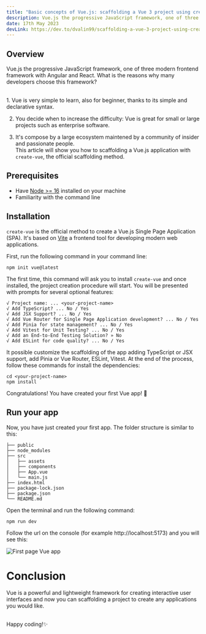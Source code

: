 ```yaml
---
title: "Basic concepts of Vue.js: scaffolding a Vue 3 project using create-vue ⚡️"
description: Vue.js the progressive JavaScript framework, one of three modern frontend framework with Angular and React. What is the reasons why many developers choose this framework?
date: 17th May 2023
devLink: https://dev.to/dvalin99/scaffolding-a-vue-3-project-using-create-vue-32k1
---
```


## Overview

Vue.js the progressive JavaScript framework, one of three modern frontend framework with Angular and React.
What is the reasons why many developers choose this framework?

<br />
1. Vue is very simple to learn, also for beginner, thanks to its simple and declarative
syntax.

2. You decide when to increase the difficulty: Vue is great for small or large projects such as enterprise software.

3. It's compose by a large ecosystem maintened by a community of insider and passionate people.
   <br />
   This article will show you how to scaffolding a Vue.js application with `create-vue`,
   the official scaffolding method.

## Prerequisites

- Have [Node >= 16](https://nodejs.dev/en/) installed on your machine
- Familiarity with the command line

## Installation

`create-vue` is the official method to create a Vue.js Single Page Application (SPA). It's based on [Vite](https://vitejs.dev/) a frontend tool for developing modern web applications.

First, run the following command in your command line:

```
npm init vue@latest
```

The first time, this command will ask you to install `create-vue` and once installed, the project creation procedure will start.
You will be presented with prompts for several optional features:

```
√ Project name: ... <your-project-name>
√ Add TypeScript? ... No / Yes
√ Add JSX Support? ... No / Yes
√ Add Vue Router for Single Page Application development? ... No / Yes
√ Add Pinia for state management? ... No / Yes
√ Add Vitest for Unit Testing? ... No / Yes
√ Add an End-to-End Testing Solution? » No
√ Add ESLint for code quality? ... No / Yes
```

It possible customize the scaffolding of the app adding TypeScript or JSX support, add Pinia or Vue Router, ESLint, Vitest.
At the end of the process, follow these commands for install the dependencies:

```
cd <your-project-name>
npm install
```

Congratulations! You have created your first Vue app! 🎊

## Run your app
Now, you have just created your first app.
The folder structure is similar to this:

```
├── public
├── node_modules
├── src
│   ├── assets
│   ├── components
│   ├── App.vue
│   └── main.js
├── index.html
├── package-lock.json
├── package.json
└── README.md
```

Open the terminal and run the following command:

```
npm run dev
```

Follow the url on the console (for example http://localhost:5173) and you will see this:

![First page Vue app](https://dev-to-uploads.s3.amazonaws.com/uploads/articles/hjy4c54m865lq9cy9dw3.JPG)

# Conclusion

Vue is a powerful and lightweight framework for creating interactive user interfaces and now you can scaffolding a project to create any applications you would like.

<br />
Happy coding!✨

